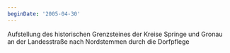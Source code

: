```yaml
---
beginDate: '2005-04-30'
---
```


Aufstellung des historischen Grenzsteines der Kreise Springe und Gronau an der
Landesstraße nach Nordstemmen durch die Dorfpflege

